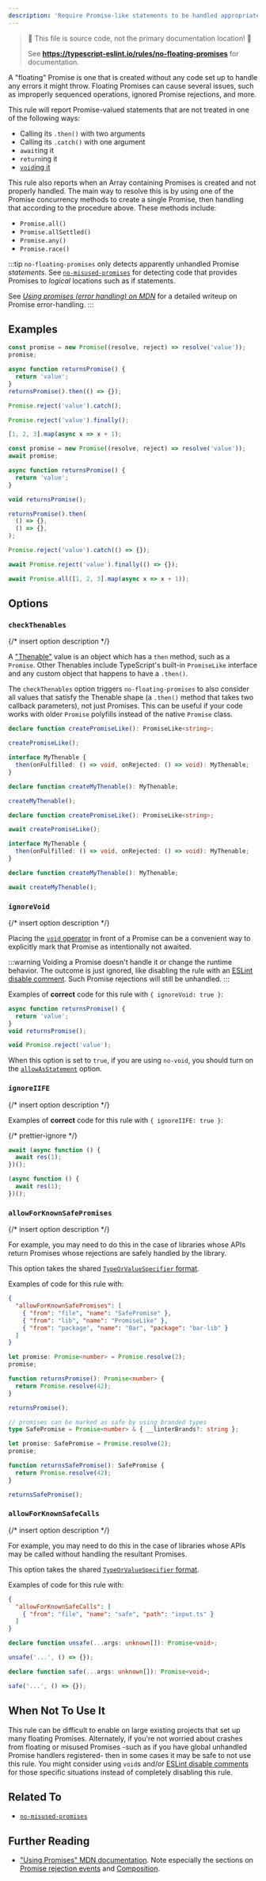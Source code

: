 ---
description: 'Require Promise-like statements to be handled appropriately.'
---


> 🛑 This file is source code, not the primary documentation location! 🛑
>
> See **https://typescript-eslint.io/rules/no-floating-promises** for documentation.

A "floating" Promise is one that is created without any code set up to handle any errors it might throw.
Floating Promises can cause several issues, such as improperly sequenced operations, ignored Promise rejections, and more.

This rule will report Promise-valued statements that are not treated in one of the following ways:

- Calling its `.then()` with two arguments
- Calling its `.catch()` with one argument
- `await`ing it
- `return`ing it
- [`void`ing it](#ignorevoid)

This rule also reports when an Array containing Promises is created and not properly handled. The main way to resolve this is by using one of the Promise concurrency methods to create a single Promise, then handling that according to the procedure above. These methods include:

- `Promise.all()`
- `Promise.allSettled()`
- `Promise.any()`
- `Promise.race()`

:::tip
`no-floating-promises` only detects apparently unhandled Promise _statements_.
See [`no-misused-promises`](./no-misused-promises.mdx) for detecting code that provides Promises to _logical_ locations such as if statements.

See [_Using promises (error handling) on MDN_](https://developer.mozilla.org/en-US/docs/Web/JavaScript/Guide/Using_promises#error_handling) for a detailed writeup on Promise error-handling.
:::

## Examples

<Tabs>
<TabItem value="❌ Incorrect">

```ts
const promise = new Promise((resolve, reject) => resolve('value'));
promise;

async function returnsPromise() {
  return 'value';
}
returnsPromise().then(() => {});

Promise.reject('value').catch();

Promise.reject('value').finally();

[1, 2, 3].map(async x => x + 1);
```

</TabItem>
<TabItem value="✅ Correct">

```ts
const promise = new Promise((resolve, reject) => resolve('value'));
await promise;

async function returnsPromise() {
  return 'value';
}

void returnsPromise();

returnsPromise().then(
  () => {},
  () => {},
);

Promise.reject('value').catch(() => {});

await Promise.reject('value').finally(() => {});

await Promise.all([1, 2, 3].map(async x => x + 1));
```

</TabItem>
</Tabs>

## Options

### `checkThenables`

{/* insert option description */}

A ["Thenable"](https://developer.mozilla.org/en-US/docs/Web/JavaScript/Reference/Global_Objects/Promise#thenables) value is an object which has a `then` method, such as a `Promise`.
Other Thenables include TypeScript's built-in `PromiseLike` interface and any custom object that happens to have a `.then()`.

The `checkThenables` option triggers `no-floating-promises` to also consider all values that satisfy the Thenable shape (a `.then()` method that takes two callback parameters), not just Promises.
This can be useful if your code works with older `Promise` polyfills instead of the native `Promise` class.

<Tabs>
<TabItem value="❌ Incorrect">

```ts option='{"checkThenables": true}'
declare function createPromiseLike(): PromiseLike<string>;

createPromiseLike();

interface MyThenable {
  then(onFulfilled: () => void, onRejected: () => void): MyThenable;
}

declare function createMyThenable(): MyThenable;

createMyThenable();
```

</TabItem>
<TabItem value="✅ Correct">

```ts option='{"checkThenables": true}'
declare function createPromiseLike(): PromiseLike<string>;

await createPromiseLike();

interface MyThenable {
  then(onFulfilled: () => void, onRejected: () => void): MyThenable;
}

declare function createMyThenable(): MyThenable;

await createMyThenable();
```

</TabItem>
</Tabs>

### `ignoreVoid`

{/* insert option description */}

Placing the [`void` operator](https://developer.mozilla.org/en-US/docs/Web/JavaScript/Reference/Operators/void) in front of a Promise can be a convenient way to explicitly mark that Promise as intentionally not awaited.

:::warning
Voiding a Promise doesn't handle it or change the runtime behavior.
The outcome is just ignored, like disabling the rule with an [ESLint disable comment](https://eslint.org/docs/latest/use/configure/rules#using-configuration-comments-1).
Such Promise rejections will still be unhandled.
:::

Examples of **correct** code for this rule with `{ ignoreVoid: true }`:

```ts option='{ "ignoreVoid": true }' showPlaygroundButton
async function returnsPromise() {
  return 'value';
}
void returnsPromise();

void Promise.reject('value');
```

When this option is set to `true`, if you are using `no-void`, you should turn on the [`allowAsStatement`](https://eslint.org/docs/rules/no-void#allowasstatement) option.

### `ignoreIIFE`

{/* insert option description */}

Examples of **correct** code for this rule with `{ ignoreIIFE: true }`:

{/* prettier-ignore */}
```ts option='{ "ignoreIIFE": true }' showPlaygroundButton
await (async function () {
  await res(1);
})();

(async function () {
  await res(1);
})();
```

### `allowForKnownSafePromises`

{/* insert option description */}

For example, you may need to do this in the case of libraries whose APIs return Promises whose rejections are safely handled by the library.

This option takes the shared [`TypeOrValueSpecifier` format](/packages/type-utils/type-or-value-specifier).

Examples of code for this rule with:

```json
{
  "allowForKnownSafePromises": [
    { "from": "file", "name": "SafePromise" },
    { "from": "lib", "name": "PromiseLike" },
    { "from": "package", "name": "Bar", "package": "bar-lib" }
  ]
}
```

<Tabs>
<TabItem value="❌ Incorrect">

```ts option='{"allowForKnownSafePromises":[{"from":"file","name":"SafePromise"},{"from":"lib","name":"PromiseLike"},{"from":"package","name":"Bar","package":"bar-lib"}]}'
let promise: Promise<number> = Promise.resolve(2);
promise;

function returnsPromise(): Promise<number> {
  return Promise.resolve(42);
}

returnsPromise();
```

</TabItem>
<TabItem value="✅ Correct">

```ts option='{"allowForKnownSafePromises":[{"from":"file","name":"SafePromise"},{"from":"lib","name":"PromiseLike"},{"from":"package","name":"Bar","package":"bar-lib"}]}'
// promises can be marked as safe by using branded types
type SafePromise = Promise<number> & { __linterBrands?: string };

let promise: SafePromise = Promise.resolve(2);
promise;

function returnsSafePromise(): SafePromise {
  return Promise.resolve(42);
}

returnsSafePromise();
```

</TabItem>
</Tabs>

### `allowForKnownSafeCalls`

{/* insert option description */}

For example, you may need to do this in the case of libraries whose APIs may be called without handling the resultant Promises.

This option takes the shared [`TypeOrValueSpecifier` format](/packages/type-utils/type-or-value-specifier).

Examples of code for this rule with:

```json
{
  "allowForKnownSafeCalls": [
    { "from": "file", "name": "safe", "path": "input.ts" }
  ]
}
```

<Tabs>
<TabItem value="❌ Incorrect">

```ts option='{"allowForKnownSafeCalls":[{"from":"file","name":"safe","path":"input.ts"}]}'
declare function unsafe(...args: unknown[]): Promise<void>;

unsafe('...', () => {});
```

</TabItem>
<TabItem value="✅ Correct">

```ts option='{"allowForKnownSafeCalls":[{"from":"file","name":"safe","path":"input.ts"}]}' skipValidation
declare function safe(...args: unknown[]): Promise<void>;

safe('...', () => {});
```

</TabItem>
</Tabs>

## When Not To Use It

This rule can be difficult to enable on large existing projects that set up many floating Promises.
Alternately, if you're not worried about crashes from floating or misused Promises -such as if you have global unhandled Promise handlers registered- then in some cases it may be safe to not use this rule.
You might consider using `void`s and/or [ESLint disable comments](https://eslint.org/docs/latest/use/configure/rules#using-configuration-comments-1) for those specific situations instead of completely disabling this rule.

## Related To

- [`no-misused-promises`](./no-misused-promises.mdx)

## Further Reading

- ["Using Promises" MDN documentation](https://developer.mozilla.org/en-US/docs/Web/JavaScript/Guide/Using_promises). Note especially the sections on [Promise rejection events](https://developer.mozilla.org/en-US/docs/Web/JavaScript/Guide/Using_promises#promise_rejection_events) and [Composition](https://developer.mozilla.org/en-US/docs/Web/JavaScript/Guide/Using_promises#composition).
